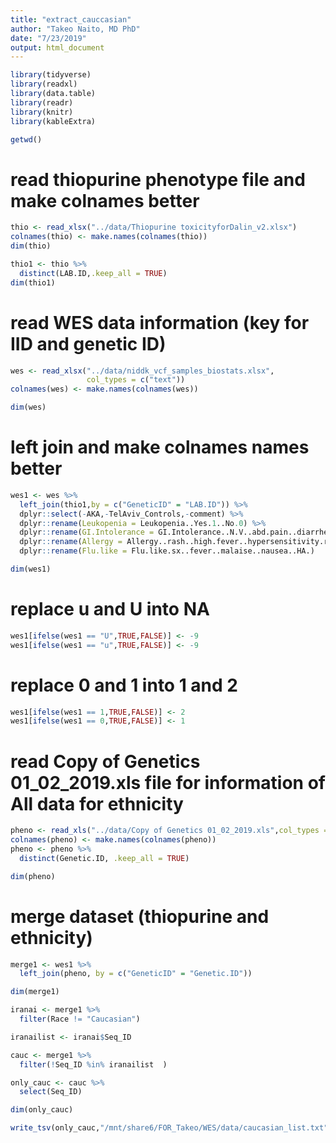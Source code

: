 ```yaml
---
title: "extract_cauccasian"
author: "Takeo Naito, MD PhD"
date: "7/23/2019"
output: html_document
---
```



```r
library(tidyverse)
library(readxl)
library(data.table)
library(readr)
library(knitr)
library(kableExtra)

```
```r
getwd()
```


# read thiopurine phenotype file and make colnames better
```r
thio <- read_xlsx("../data/Thiopurine toxicityforDalin_v2.xlsx")
colnames(thio) <- make.names(colnames(thio))
dim(thio)

thio1 <- thio %>% 
  distinct(LAB.ID,.keep_all = TRUE)
dim(thio1)

```
# read WES data information (key for IID and genetic ID)

```r
wes <- read_xlsx("../data/niddk_vcf_samples_biostats.xlsx",
                 col_types = c("text"))
colnames(wes) <- make.names(colnames(wes))

dim(wes)
```
# left join and make colnames names better 

```r
wes1 <- wes %>% 
  left_join(thio1,by = c("GeneticID" = "LAB.ID")) %>% 
  dplyr::select(-AKA,-TelAviv_Controls,-comment) %>% 
  dplyr::rename(Leukopenia = Leukopenia..Yes.1..No.0) %>% 
  dplyr::rename(GI.Intolerance = GI.Intolerance..N.V..abd.pain..diarrhea.) %>% 
  dplyr::rename(Allergy = Allergy..rash..high.fever..hypersensitivity.rxn.) %>% 
  dplyr::rename(Flu.like = Flu.like.sx..fever..malaise..nausea..HA.)

dim(wes1)
```
# replace u and U into NA
```r
wes1[ifelse(wes1 == "U",TRUE,FALSE)] <- -9
wes1[ifelse(wes1 == "u",TRUE,FALSE)] <- -9

```
# replace 0 and 1 into 1 and 2

```r
wes1[ifelse(wes1 == 1,TRUE,FALSE)] <- 2
wes1[ifelse(wes1 == 0,TRUE,FALSE)] <- 1
```


# read Copy of Genetics 01_02_2019.xls file for information of All data for ethnicity

```r
pheno <- read_xls("../data/Copy of Genetics 01_02_2019.xls",col_types = "text") 
colnames(pheno) <- make.names(colnames(pheno))
pheno <- pheno %>% 
  distinct(Genetic.ID, .keep_all = TRUE)

dim(pheno)

```

# merge dataset (thiopurine and ethnicity)

```r
merge1 <- wes1 %>% 
  left_join(pheno, by = c("GeneticID" = "Genetic.ID"))

dim(merge1)

```


```r
iranai <- merge1 %>% 
  filter(Race != "Caucasian")

iranailist <- iranai$Seq_ID
```


```r
cauc <- merge1 %>% 
  filter(!Seq_ID %in% iranailist  )

only_cauc <- cauc %>% 
  select(Seq_ID)

dim(only_cauc)
```


```r
write_tsv(only_cauc,"/mnt/share6/FOR_Takeo/WES/data/caucasian_list.txt", col_names = FALSE)
```

